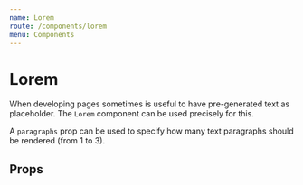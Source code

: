 ```yaml
---
name: Lorem
route: /components/lorem
menu: Components
---
```



# Lorem

When developing pages sometimes is useful to have pre-generated text as placeholder.
The `Lorem` component can be used precisely for this.

A `paragraphs` prop can be used to specify how many text paragraphs should be rendered (from 1 to 3).

<Playground>
    <div>
        <Lorem paragraphs={3} />
    </div>
</Playground>

## Props

<Props of={Lorem} />
